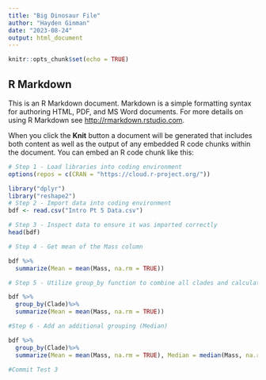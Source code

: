 ```yaml
---
title: "Big Dinosaur File"
author: "Hayden Ginman"
date: "2023-08-24"
output: html_document
---
```


```r
knitr::opts_chunk$set(echo = TRUE)
```

## R Markdown

This is an R Markdown document. Markdown is a simple formatting syntax for authoring HTML, PDF, and MS Word documents. For more details on using R Markdown see <http://rmarkdown.rstudio.com>.

When you click the **Knit** button a document will be generated that includes both content as well as the output of any embedded R code chunks within the document. You can embed an R code chunk like this:

```r
# Step 1 - Load libraries into coding environment
options(repos = c(CRAN = "https://cloud.r-project.org/"))

library("dplyr")
library("reshape2")
# Step 2 - Import data into coding environment
bdf <- read.csv("Intro Pt 5 Data.csv")

# Step 3 - Inspect data to ensure it was imported correctly
head(bdf)

# Step 4 - Get mean of the Mass column

bdf %>%
  summarize(Mean = mean(Mass, na.rm = TRUE))

# Step 5 - Utilize group_by function to combine all clades and calculate mean for all of them at once.

bdf %>%
  group_by(Clade)%>%
  summarize(Mean = mean(Mass, na.rm = TRUE))

#Step 6 - Add an additional grouping (Median)

bdf %>%
  group_by(Clade)%>%
  summarize(Mean = mean(Mass, na.rm = TRUE), Median = median(Mass, na.rm = TRUE))

#Commit Test 3
```
